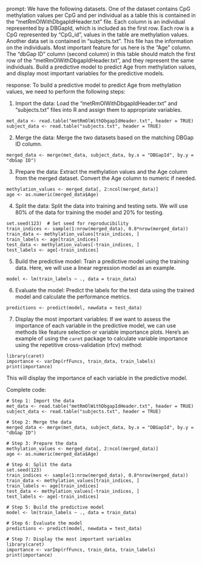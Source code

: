 prompt:
We have the following datasets. One of the dataset contains CpG methylation values per CpG and per individual as a table this is contained in the “metRmOlWithDbgapIdHeader.txt” file. Each column is an individual represented by a DBGapId, which is included as the first row. Each row is a CpG represented by "CpG_id", values in the table are methylation values. Another data set is contained in “subjects.txt”. This file has the information on the individuals. Most important feature for us here is the "Age" column. The "dbGap ID" column (second column) in this table should match the first row of the "metRmOlWithDbgapIdHeader.txt", and they represent the same individuals. Build a predictive model to predict Age from methylation values, and display most important variables for the predictive models. 

response:
To build a predictive model to predict Age from methylation values, we need to perform the following steps:

1. Import the data: Load the "metRmOlWithDbgapIdHeader.txt" and "subjects.txt" files into R and assign them to appropriate variables.

```
met_data <- read.table("metRmOlWithDbgapIdHeader.txt", header = TRUE)
subject_data <- read.table("subjects.txt", header = TRUE)
```

2. Merge the data: Merge the two datasets based on the matching DBGap ID column.

```
merged_data <- merge(met_data, subject_data, by.x = "DBGapId", by.y = "dbGap ID")
```

3. Prepare the data: Extract the methylation values and the Age column from the merged dataset. Convert the Age column to numeric if needed.

```
methylation_values <- merged_data[, 2:ncol(merged_data)]
age <- as.numeric(merged_data$Age)
```

4. Split the data: Split the data into training and testing sets. We will use 80% of the data for training the model and 20% for testing.

```
set.seed(123)  # Set seed for reproducibility
train_indices <- sample(1:nrow(merged_data), 0.8*nrow(merged_data))
train_data <- methylation_values[train_indices, ]
train_labels <- age[train_indices]
test_data <- methylation_values[-train_indices, ]
test_labels <- age[-train_indices]
```

5. Build the predictive model: Train a predictive model using the training data. Here, we will use a linear regression model as an example.

```
model <- lm(train_labels ~ ., data = train_data)
```

6. Evaluate the model: Predict the labels for the test data using the trained model and calculate the performance metrics.

```
predictions <- predict(model, newdata = test_data)
```

7. Display the most important variables: If we want to assess the importance of each variable in the predictive model, we can use methods like feature selection or variable importance plots. Here's an example of using the `caret` package to calculate variable importance using the repetitive cross-validation (rfcv) method:

```
library(caret)
importance <- varImp(rfFuncs, train_data, train_labels)
print(importance)
```

This will display the importance of each variable in the predictive model.

Complete code:

```
# Step 1: Import the data
met_data <- read.table("metRmOlWithDbgapIdHeader.txt", header = TRUE)
subject_data <- read.table("subjects.txt", header = TRUE)

# Step 2: Merge the data
merged_data <- merge(met_data, subject_data, by.x = "DBGapId", by.y = "dbGap ID")

# Step 3: Prepare the data
methylation_values <- merged_data[, 2:ncol(merged_data)]
age <- as.numeric(merged_data$Age)

# Step 4: Split the data
set.seed(123)
train_indices <- sample(1:nrow(merged_data), 0.8*nrow(merged_data))
train_data <- methylation_values[train_indices, ]
train_labels <- age[train_indices]
test_data <- methylation_values[-train_indices, ]
test_labels <- age[-train_indices]

# Step 5: Build the predictive model
model <- lm(train_labels ~ ., data = train_data)

# Step 6: Evaluate the model
predictions <- predict(model, newdata = test_data)

# Step 7: Display the most important variables
library(caret)
importance <- varImp(rfFuncs, train_data, train_labels)
print(importance)
```
